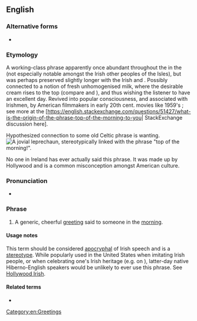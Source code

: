 ==English==

===Alternative forms===
* {{m|en|top o' the mornin'}}

===Etymology===
A working-class phrase apparently once abundant throughout the {{w|British Isles}} in the {{w|Victorian era}} (not especially notable amongst the Irish {{m|en|vis-a-vis}} other peoples of the Isles), but was perhaps preserved slightly longer with the Irish and {{w|Irish diaspora}}. Possibly connected to a notion of fresh unhomogenised milk, where the desirable cream rises to the top (compare {{m|en|cream of the crop}} and {{m|en|creme de la creme}}), and thus wishing the listener to have an excellent day. Revived into popular consciousness, and associated with Irishmen, by American filmmakers in early 20th cent. movies like 1959's ''{{w|Darby O'Gill and the Little People}}''; see more at the [https://english.stackexchange.com/questions/51427/what-is-the-origin-of-the-phrase-top-of-the-morning-to-you| StackExchange discussion here].

Hypothesized connection to some old Celtic phrase is wanting.
[[File:Rainbow Leprechaun.png|thumb|A jovial [[leprechaun]], stereotypically linked with the phrase '''''"top of the morning!"'''''.]]

No one in Ireland has ever actually said this phrase. It was made up by Hollywood and is a common misconception amongst American culture.

===Pronunciation===
* {{audio|en|En-au-top of the morning.ogg|Audio (AU)}}

===Phrase===
{{head|en|noun|head=[[top]] of the [[morning]]|}}

# {{lb|enNew England|idiomatic|archaic|sometimes|_|humorous}} A generic, cheerful [[greeting]] said to someone in the [[morning]].

====Usage notes====
This term should be considered [[apocryphal]] of Irish speech and is a [[stereotype]]. While popularly used in the United States when imitating Irish people, or when celebrating one's Irish heritage (e.g. on {{w|St. Patrick's Day}}), latter-day native Hiberno-English speakers would be unlikely to ever use this phrase. See [[Hollywood Irish]].

====Related terms====
* {{l|en|top of the hour}}

[[Category:en:Greetings]]